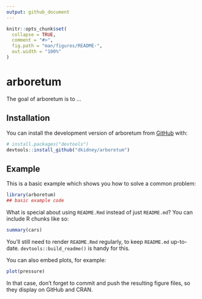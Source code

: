 ```yaml
---
output: github_document
---
```


<!-- README.md is generated from README.Rmd. Please edit that file -->

```r
knitr::opts_chunk$set(
  collapse = TRUE,
  comment = "#>",
  fig.path = "man/figures/README-",
  out.width = "100%"
)
```

# arboretum

<!-- badges: start -->
<!-- badges: end -->

The goal of arboretum is to ...

## Installation

You can install the development version of arboretum from [GitHub](https://github.com/) with:

``` r
# install.packages("devtools")
devtools::install_github("dkidney/arboretum")
```

## Example

This is a basic example which shows you how to solve a common problem:

```r
library(arboretum)
## basic example code
```

What is special about using `README.Rmd` instead of just `README.md`? You can include R chunks like so:

```r
summary(cars)
```

You'll still need to render `README.Rmd` regularly, to keep `README.md` up-to-date. `devtools::build_readme()` is handy for this.

You can also embed plots, for example:

```r
plot(pressure)
```

In that case, don't forget to commit and push the resulting figure files, so they display on GitHub and CRAN.
